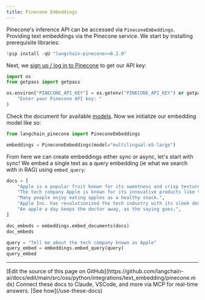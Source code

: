 ```yaml
---
title: Pinecone Embeddings
---
```


Pinecone's inference API can be accessed via `PineconeEmbeddings`. Providing text embeddings via the Pinecone service. We start by installing prerequisite libraries:

```python
!pip install -qU "langchain-pinecone>=0.2.0"
```

Next, we [sign up / log in to Pinecone](https://app.pinecone.io) to get our API key:

```python
import os
from getpass import getpass

os.environ["PINECONE_API_KEY"] = os.getenv("PINECONE_API_KEY") or getpass(
    "Enter your Pinecone API key: "
)
```

Check the document for available [models](https://docs.pinecone.io/models/overview). Now we initialize our embedding model like so:

```python
from langchain_pinecone import PineconeEmbeddings

embeddings = PineconeEmbeddings(model="multilingual-e5-large")
```

From here we can create embeddings either sync or async, let's start with sync! We embed a single text as a query embedding (ie what we search with in RAG) using `embed_query`:

```python
docs = [
    "Apple is a popular fruit known for its sweetness and crisp texture.",
    "The tech company Apple is known for its innovative products like the iPhone.",
    "Many people enjoy eating apples as a healthy snack.",
    "Apple Inc. has revolutionized the tech industry with its sleek designs and user-friendly interfaces.",
    "An apple a day keeps the doctor away, as the saying goes.",
]
```

```python
doc_embeds = embeddings.embed_documents(docs)
doc_embeds
```

```python
query = "Tell me about the tech company known as Apple"
query_embed = embeddings.embed_query(query)
query_embed
```

---

<Callout icon="pen-to-square" iconType="regular">
    [Edit the source of this page on GitHub](https://github.com/langchain-ai/docs/edit/main/src/oss/python/integrations/text_embedding/pinecone.mdx)
</Callout>
<Tip icon="terminal" iconType="regular">
    Connect these docs to Claude, VSCode, and more via MCP for    real-time answers. [See how](/use-these-docs)
</Tip>
